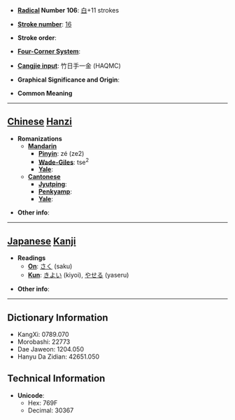 * '''[[Wiktionary:Chinese radical index| Radical]] Number 106''': [[Wiktionary:Chinese radical index 白|白]]+11 strokes

* '''[[Wiktionary:Chinese total strokes index|Stroke number]]''': [[Wiktionary:Chinese total strokes index 16|16]]

* '''Stroke order''': 

* '''[[Wiktionary:Chinese four corner index|Four-Corner System]]''': 

* '''[[Wiktionary:Chinese Cangjie index|Cangjie input]]''': 竹日手一金 (HAQMC)

* '''Graphical Significance and Origin''': 

* '''Common Meaning'''

----

== [[Chinese]] [[Hanzi]] ==

* '''Romanizations'''
** '''[[Mandarin]]'''
*** '''[[Pinyin]]''': zé (ze2)
*** '''[[Wade-Giles]]''': tse<sup>2</sup>
*** '''[[Yale]]''': 
** '''[[Cantonese]]'''
*** '''[[Jyutping]]''':
*** '''[[Penkyamp]]''': 
*** '''[[Yale]]''': 

* '''Other info''': 

----

== [[Japanese]] [[Kanji]] ==

* '''Readings'''
** '''[[On]]''': [[さく]] (saku)
** '''[[Kun]]''': [[きよい]] (kiyoi), [[やせる]] (yaseru)

* '''Other info''':  

----

== Dictionary Information ==

* KangXi: 0789.070
* Morobashi: 22773
* Dae Jaweon: 1204.050
* Hanyu Da Zidian: 42651.050

== Technical Information ==

* '''Unicode''':
** Hex: 769F
** Decimal: 30367
